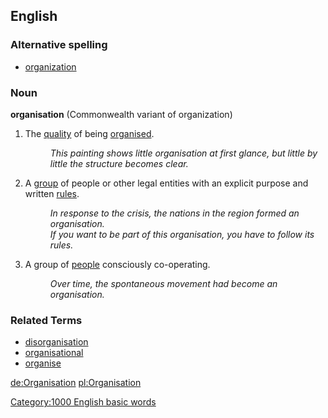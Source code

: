 ==English==

===Alternative spelling===
*[[organization]]
 
===Noun===
'''organisation''' (Commonwealth variant of organization)

# The [[quality]] of being [[organise]]d.
#: ''This painting shows little organisation at first glance, but little by little the structure becomes clear.''
# A [[group]] of people or other legal entities with an explicit purpose and written [[rule]]s.
#: ''In response to the crisis, the nations in the region formed an organisation.''
#: ''If you want to be part of this organisation, you have to follow its rules.''
# A group of [[people]] consciously co-operating.
#: ''Over time, the spontaneous movement had become an organisation.''

===Related Terms===
*[[disorganisation]]
*[[organisational]]
*[[organise]]

[[de:Organisation]]
[[pl:Organisation]]

[[Category:1000 English basic words]]